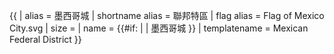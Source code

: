 {{ {{{1<noinclude>|country showdata</noinclude>}}}
| alias = 墨西哥城
| shortname alias = 聯邦特區
| flag alias = Flag of Mexico City.svg
| size = {{{size|}}}
| name = {{#if: {{{name|}}} | {{{name|}}} | 墨西哥城 }}
<noinclude>
| templatename = Mexican Federal District
</noinclude>
}}<noinclude>
</noinclude>